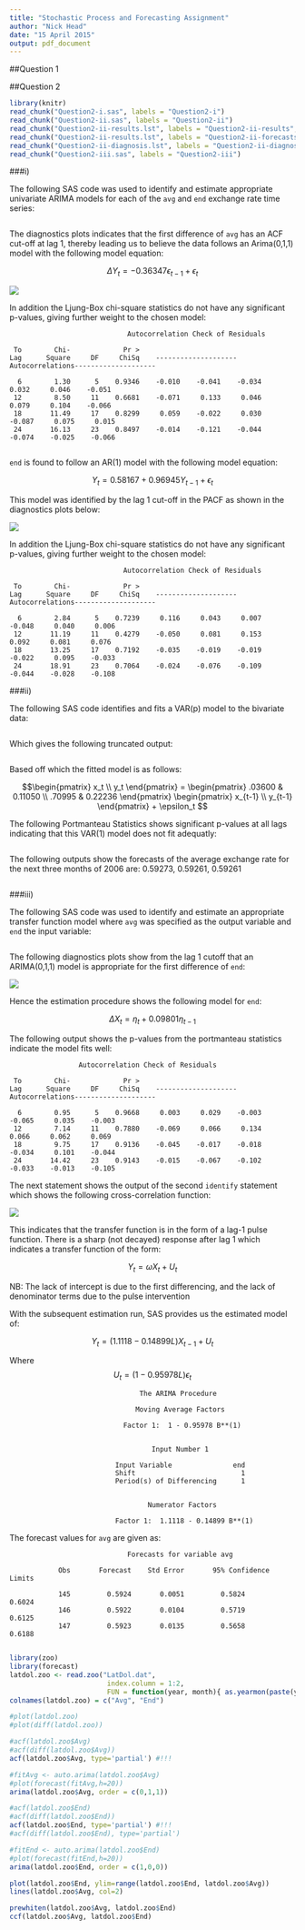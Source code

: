 ```yaml
---
title: "Stochastic Process and Forecasting Assignment"
author: "Nick Head"
date: "15 April 2015"
output: pdf_document
---
```


##Question 1


\newpage

##Question 2

```r
library(knitr)
read_chunk("Question2-i.sas", labels = "Question2-i")
read_chunk("Question2-ii.sas", labels = "Question2-ii")
read_chunk("Question2-ii-results.lst", labels = "Question2-ii-results", from = 1, to=19)
read_chunk("Question2-ii-results.lst", labels = "Question2-ii-forecasts", from = 20)
read_chunk("Question2-ii-diagnosis.lst", labels = "Question2-ii-diagnosis")
read_chunk("Question2-iii.sas", labels = "Question2-iii")
```

###i)

The following SAS code was used to identify and estimate appropriate univariate ARIMA models for each of the `avg` and `end` exchange rate time series:

```r

```

The diagnostics plots indicates that the first difference of `avg` has an ACF cut-off at lag 1, thereby leading us to believe the data follows an Arima(0,1,1) model with the following model equation:

$$\Delta Y_t = -0.36347 \epsilon_{t-1} +  \epsilon_t$$

![](Question2i-diagnostics-avg.png)

In addition the Ljung-Box chi-square statistics do not have any significant p-values, giving further weight to the chosen model:

```
                             Autocorrelation Check of Residuals

 To        Chi-             Pr >
Lag      Square     DF     ChiSq    --------------------Autocorrelations--------------------

  6        1.30      5    0.9346    -0.010    -0.041    -0.034     0.032     0.046    -0.051
 12        8.50     11    0.6681    -0.071     0.133     0.046     0.079     0.104    -0.066
 18       11.49     17    0.8299     0.059    -0.022     0.030    -0.087     0.075     0.015
 24       16.13     23    0.8497    -0.014    -0.121    -0.044    -0.074    -0.025    -0.066


```

`end` is found to follow an AR(1) model with the following model equation:

$$Y_t = 0.58167 + 0.96945 Y_{t-1} + \epsilon_t$$

This model was identified by the lag 1 cut-off in the PACF as shown in the diagnostics plots below:

![](Question2i-diagnostics-end.png)

In addition the Ljung-Box chi-square statistics do not have any significant p-values, giving further weight to the chosen model:
```
                            Autocorrelation Check of Residuals

 To        Chi-             Pr >
Lag      Square     DF     ChiSq    --------------------Autocorrelations--------------------

  6        2.84      5    0.7239     0.116     0.043     0.007    -0.048     0.040     0.006
 12       11.19     11    0.4279    -0.050     0.081     0.153     0.092     0.081     0.076
 18       13.25     17    0.7192    -0.035    -0.019    -0.019    -0.022     0.095    -0.033
 24       18.91     23    0.7064    -0.024    -0.076    -0.109    -0.044    -0.028    -0.108
```

\newpage

###ii)

The following SAS code identifies and fits a VAR(p) model to the bivariate data:

```r

```

Which gives the following truncated output:

```r

```
Based off which the fitted model is as follows:

$$\begin{pmatrix}
   x_t \\
   y_t 
 \end{pmatrix} = 
 \begin{pmatrix}
   .03600 & 0.11050 \\
   .70995 & 0.22236
 \end{pmatrix} 
 \begin{pmatrix}
   x_{t-1} \\
   y_{t-1} 
 \end{pmatrix} + \epsilon_t
$$

The following Portmanteau Statistics shows significant p-values at all lags indicating that this VAR(1) model does not fit adequatly: 

```r

```

The following outputs show the forecasts of the average exchange rate for the next three months of 2006 are: 0.59273, 0.59261, 0.59261  

```r

```

\newpage

###iii)

The following SAS code was used to identify and estimate an appropriate transfer function model where `avg` was specified as the output variable and `end` the input variable:

```r

```

The following diagnostics plots show from the lag 1 cutoff that an ARIMA(0,1,1) model is appropriate for the first difference of `end`: 

![](Question2iii-diagnostics-end.png)

Hence the estimation procedure shows the following model for `end`:

$$\Delta X_t = \eta_t +  0.09801 \eta_{t-1}$$

The following output shows the p-values from the portmanteau statistics indicate the model fits well: 

```
                 Autocorrelation Check of Residuals

 To        Chi-             Pr >
Lag      Square     DF     ChiSq    --------------------Autocorrelations--------------------

  6        0.95      5    0.9668     0.003     0.029    -0.003    -0.065     0.035    -0.003
 12        7.14     11    0.7880    -0.069     0.066     0.134     0.066     0.062     0.069
 18        9.75     17    0.9136    -0.045    -0.017    -0.018    -0.034     0.101    -0.044
 24       14.42     23    0.9143    -0.015    -0.067    -0.102    -0.033    -0.013    -0.105
```

The next statement shows the output of the second `identify` statement which shows the following cross-correlation function:

![](Question2iii-crosscor.png)

This indicates that the transfer function is in the form of a lag-1 pulse function. There is a sharp (not decayed) response after lag 1 which indicates a transfer function of the form: 

$$Y_t = \omega X_t + U_t$$

NB: The lack of intercept is due to the first differencing, and the lack of denominator terms due to the pulse intervention

With the subsequent estimation run, SAS provides us the estimated model of:

$$Y_t = (1.1118 - 0.14899 L) X_{t-1} + U_t$$

Where $$U_t = (1 - 0.95978 L) \epsilon_t$$

```
                                The ARIMA Procedure

                               Moving Average Factors

                            Factor 1:  1 - 0.95978 B**(1)


                                   Input Number 1

                          Input Variable               end
                          Shift                          1
                          Period(s) of Differencing      1


                                  Numerator Factors

                          Factor 1:  1.1118 - 0.14899 B**(1)
```

The forecast values for `avg` are given as:

```
                             Forecasts for variable avg

            Obs       Forecast    Std Error       95% Confidence Limits

            145         0.5924       0.0051         0.5824         0.6024
            146         0.5922       0.0104         0.5719         0.6125
            147         0.5923       0.0135         0.5658         0.6188


```

```r
library(zoo)
library(forecast)
latdol.zoo <- read.zoo("LatDol.dat", 
                        index.column = 1:2, 
                        FUN = function(year, month){ as.yearmon(paste(year, month, sep = "-"))})
colnames(latdol.zoo) = c("Avg", "End")

#plot(latdol.zoo)
#plot(diff(latdol.zoo))

#acf(latdol.zoo$Avg)
#acf(diff(latdol.zoo$Avg))
acf(latdol.zoo$Avg, type='partial') #!!!

#fitAvg <- auto.arima(latdol.zoo$Avg)
#plot(forecast(fitAvg,h=20))
arima(latdol.zoo$Avg, order = c(0,1,1))

#acf(latdol.zoo$End)
#acf(diff(latdol.zoo$End))
acf(latdol.zoo$End, type='partial') #!!!
#acf(diff(latdol.zoo$End), type='partial')

#fitEnd <- auto.arima(latdol.zoo$End)
#plot(forecast(fitEnd,h=20))
arima(latdol.zoo$End, order = c(1,0,0))

plot(latdol.zoo$End, ylim=range(latdol.zoo$End, latdol.zoo$Avg))
lines(latdol.zoo$Avg, col=2)

prewhiten(latdol.zoo$Avg, latdol.zoo$End)
ccf(latdol.zoo$Avg, latdol.zoo$End)

```